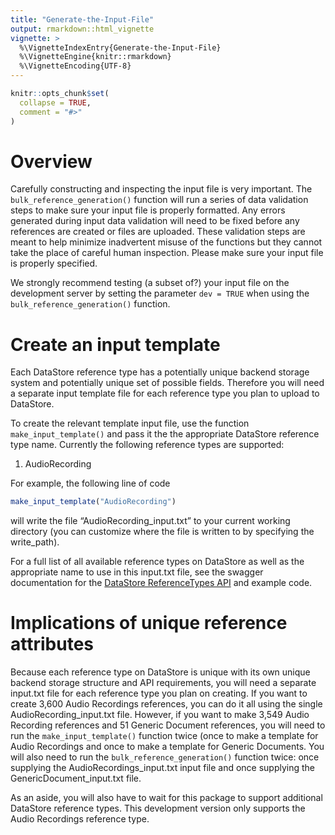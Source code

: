 ```yaml
---
title: "Generate-the-Input-File"
output: rmarkdown::html_vignette
vignette: >
  %\VignetteIndexEntry{Generate-the-Input-File}
  %\VignetteEngine{knitr::rmarkdown}
  %\VignetteEncoding{UTF-8}
---
```


```r
knitr::opts_chunk$set(
  collapse = TRUE,
  comment = "#>"
)
```

# Overview
Carefully constructing and inspecting the input file is very important. The `bulk_reference_generation()` function will run a series of data validation steps to make sure your input file is properly formatted. Any errors generated during input data validation will need to be fixed before any references are created or files are uploaded. These validation steps are meant to help minimize inadvertent misuse of the functions but they cannot take the place of careful human inspection. Please make sure your input file is properly specified. 

We strongly recommend testing (a subset of?) your input file on the development server by setting the parameter `dev = TRUE` when using the `bulk_reference_generation()` function.

# Create an input template
Each DataStore reference type has a potentially unique backend storage system and potentially unique set of possible fields. Therefore you will need a separate input template file for each reference type you plan to upload to DataStore.

To create the relevant template input file, use the function `make_input_template()` and pass it the the appropriate DataStore reference type name. Currently the following reference types are supported:

  1. AudioRecording

For example, the following line of code

```r
make_input_template("AudioRecording")
```

will write the file "AudioRecording_input.txt" to your current working directory (you can customize where the file is written to by specifying the write_path).


For a full list of all available reference types on DataStore as well as the appropriate name to use in this input.txt file, see the swagger documentation for the [DataStore ReferenceTypes API](https://irmaservices.nps.gov/datastore-secure/v7/documentation/datastore-secure-api.html#/Lookup%20Lists/FixedList_GetReferenceTypes) and example code.

# Implications of unique reference attributes
Because each reference type on DataStore is unique with its own unique backend storage structure and API requirements, you will need a separate input.txt file for each reference type you plan on creating. If you want to create 3,600 Audio Recordings references, you can do it all using the single AudioRecording_input.txt file. However, if you want to make 3,549 Audio Recording references and 51 Generic Document references, you will need to run the `make_input_template()` function twice (once to make a template for Audio Recordings and once to make a template for Generic Documents. You will also need to run the `bulk_reference_generation()` function twice: once supplying the AudioRecordings_input.txt input file and once supplying the GenericDocument_input.txt file.

As an aside, you will also have to wait for this package to support additional DataStore reference types. This development version only supports the Audio Recordings reference type.
